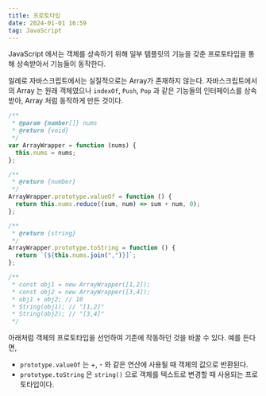 ```yaml
---
title: 프로토타입
date: 2024-01-01 16:59
tag: JavaScript
---
```


JavaScript 에서는 객체를 상속하기 위해 일부 템플릿의 기능을 갖춘 프로토타입을 통해 상속받아서 기능들이 동작한다.

일례로 자바스크립트에서는 실질적으로는 Array가 존재하지 않는다. 자바스크립트에서의 Array 는 원래 객체였으나 `indexOf`, `Push`, `Pop` 과 같은 기능들의 인터페이스를 상속 받아, Array 처럼 동작하게 만든 것이다.

```jsx
/**
 * @param {number[]} nums
 * @return {void}
 */
var ArrayWrapper = function (nums) {
  this.nums = nums;
};

/**
 * @return {number}
 */
ArrayWrapper.prototype.valueOf = function () {
  return this.nums.reduce((sum, num) => sum + num, 0);
};

/**
 * @return {string}
 */
ArrayWrapper.prototype.toString = function () {
  return `[${this.nums.join(",")}]`;
};

/**
 * const obj1 = new ArrayWrapper([1,2]);
 * const obj2 = new ArrayWrapper([3,4]);
 * obj1 + obj2; // 10
 * String(obj1); // "[1,2]"
 * String(obj2); // "[3,4]"
 */
```

아래처럼 객체의 프로토타입을 선언하여 기존에 작동하던 것을 바꿀 수 있다. 예를 든다면,

- `prototype.valueOf` 는 +, - 와 같은 연산에 사용될 때 객체의 값으로 반환된다.
- `prototype.toString` 은 `string()` 으로 객체를 텍스트로 변경할 때 사용되는 프로토타입이다.
